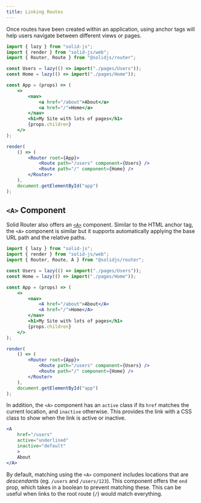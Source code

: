 ```yaml
---
title: Linking Routes
---
```


Once routes have been created within an application, using anchor tags will help users navigate between different views or pages.

```jsx
import { lazy } from "solid-js";
import { render } from "solid-js/web";
import { Router, Route } from "@solidjs/router";

const Users = lazy(() => import("./pages/Users"));
const Home = lazy(() => import("./pages/Home"));

const App = (props) => (
	<>
		<nav>
			<a href="/about">About</a>
			<a href="/">Home</a>
		</nav>
		<h1>My Site with lots of pages</h1>
		{props.children}
	</>
);

render(
	() => (
		<Router root={App}>
			<Route path="/users" component={Users} />
			<Route path="/" component={Home} />
		</Router>
	),
	document.getElementById("app")
);
```

## `<A>` Component

Solid Router also offers an [`<A>`](/reference/solid-router/components/a) component.
Similar to the HTML anchor tag, the `<A>` component is similar but it supports automatically applying the base URL path and the relative paths.

```jsx
import { lazy } from "solid-js";
import { render } from "solid-js/web";
import { Router, Route, A } from "@solidjs/router";

const Users = lazy(() => import("./pages/Users"));
const Home = lazy(() => import("./pages/Home"));

const App = (props) => (
	<>
		<nav>
			<A href="/about">About</A>
			<A href="/">Home</A>
		</nav>
		<h1>My Site with lots of pages</h1>
		{props.children}
	</>
);

render(
	() => (
		<Router root={App}>
			<Route path="/users" component={Users} />
			<Route path="/" component={Home} />
		</Router>
	),
	document.getElementById("app")
);
```

In addition, the `<A>` component has an `active` class if its `href` matches the current location, and `inactive` otherwise.
This provides the link with a CSS class to show when the link is active or inactive.

```jsx
<A
	href="/users"
	active="underlined"
	inactive="default"
	>
	About
</A>
```

By default, matching using the `<A>` component includes locations that are _descendants_ (eg. `/users` and `/users/123`).
This component offers the `end` prop, which takes in a boolean to prevent matching these.
This can be useful when links to the root route (`/`) would match everything.
